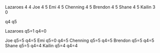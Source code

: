 Lazaroes 4 4 
Joe 4 5
Emi 4 5
Chenning 4 5
Brendon 4 5
Shane 4 5
Kailin 3 0 

q4 q5 

Lazaroes q5=1 q4=0

Joe q5=5 q4=5
Emi q5=0 q4=5
Chenning q5=5 q4=5
Brendon q5=5 q4=5
Shane q5=5 q4=4
Kailin q5=4 q4=4